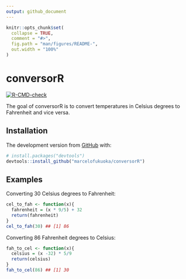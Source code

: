 ```yaml
---
output: github_document
---
```


<!-- README.md is generated from README.Rmd. Please edit that file -->

```r
knitr::opts_chunk$set(
  collapse = TRUE,
  comment = "#>",
  fig.path = "man/figures/README-",
  out.width = "100%"
)
```

# conversorR

<!-- badges: start -->
[![R-CMD-check](https://github.com/marcelofukuoka/conversorR/workflows/R-CMD-check/badge.svg)](https://github.com/marcelofukuoka/conversorR/actions)
<!-- badges: end -->

The goal of conversorR is to convert temperatures in Celsius degrees to Fahrenheit and vice versa. 

## Installation

The development version from [GitHub](https://github.com/) with:

``` r
# install.packages("devtools")
devtools::install_github("marcelofukuoka/conversorR")
```
## Examples

Converting 30 Celsius degrees to Fahrenheit:

```r
cel_to_fah <- function(x){
  fahrenheit = (x * 9/5) + 32
  return(fahrenheit)
}
cel_to_fah(30) ## [1] 86
```

Converting 86 Fahrenheit degrees to Celsius:

```r
fah_to_cel <- function(x){
  celsius = (x -32) * 5/9
  return(celsius)
}
fah_to_cel(86) ## [1] 30
```

